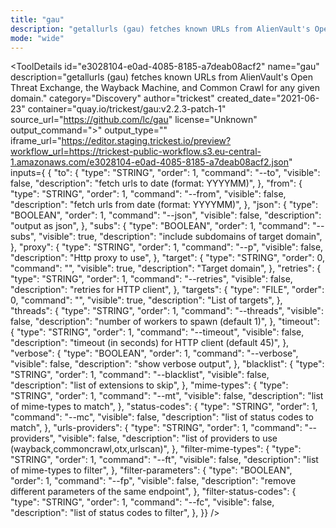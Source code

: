 ```yaml
---
title: "gau"
description: "getallurls (gau) fetches known URLs from AlienVault's Open Threat Exchange, the Wayback Machine, and Common Crawl for any given domain."
mode: "wide"
---
```



<ToolDetails
  id="e3028104-e0ad-4085-8185-a7deab08acf2"
  name="gau"
  description="getallurls (gau) fetches known URLs from AlienVault's Open Threat Exchange, the Wayback Machine, and Common Crawl for any given domain."
  category="Discovery"
  author="trickest"
  created_date="2021-06-23"
  container="quay.io/trickest/gau:v2.2.3-patch-1"
  source_url="https://github.com/lc/gau"
  license="Unknown"
  output_command=">"
  output_type=""
  iframe_url="https://editor.staging.trickest.io/preview?workflow_url=https://trickest-public-workflow.s3.eu-central-1.amazonaws.com/e3028104-e0ad-4085-8185-a7deab08acf2.json"
  inputs={ {
  "to": {
    "type": "STRING",
    "order": 1,
    "command": "--to",
    "visible": false,
    "description": "fetch urls to date (format: YYYYMM)",
  },
  "from": {
    "type": "STRING",
    "order": 1,
    "command": "--from",
    "visible": false,
    "description": "fetch urls from date (format: YYYYMM)",
  },
  "json": {
    "type": "BOOLEAN",
    "order": 1,
    "command": "--json",
    "visible": false,
    "description": "output as json",
  },
  "subs": {
    "type": "BOOLEAN",
    "order": 1,
    "command": "--subs",
    "visible": true,
    "description": "include subdomains of target domain",
  },
  "proxy": {
    "type": "STRING",
    "order": 1,
    "command": "--p",
    "visible": false,
    "description": "Http proxy to use",
  },
  "target": {
    "type": "STRING",
    "order": 0,
    "command": "",
    "visible": true,
    "description": "Target domain",
  },
  "retries": {
    "type": "STRING",
    "order": 1,
    "command": "--retries",
    "visible": false,
    "description": "retries for HTTP client",
  },
  "targets": {
    "type": "FILE",
    "order": 0,
    "command": "",
    "visible": true,
    "description": "List of targets",
  },
  "threads": {
    "type": "STRING",
    "order": 1,
    "command": "--threads",
    "visible": false,
    "description": "number of workers to spawn (default 1)",
  },
  "timeout": {
    "type": "STRING",
    "order": 1,
    "command": "--timeout",
    "visible": false,
    "description": "timeout (in seconds) for HTTP client (default 45)",
  },
  "verbose": {
    "type": "BOOLEAN",
    "order": 1,
    "command": "--verbose",
    "visible": false,
    "description": "show verbose output",
  },
  "blacklist": {
    "type": "STRING",
    "order": 1,
    "command": "--blacklist",
    "visible": false,
    "description": "list of extensions to skip",
  },
  "mime-types": {
    "type": "STRING",
    "order": 1,
    "command": "--mt",
    "visible": false,
    "description": "list of mime-types to match",
  },
  "status-codes": {
    "type": "STRING",
    "order": 1,
    "command": "--mc",
    "visible": false,
    "description": "list of status codes to match",
  },
  "urls-providers": {
    "type": "STRING",
    "order": 1,
    "command": "--providers",
    "visible": false,
    "description": "list of providers to use (wayback,commoncrawl,otx,urlscan)",
  },
  "filter-mime-types": {
    "type": "STRING",
    "order": 1,
    "command": "--ft",
    "visible": false,
    "description": "list of mime-types to filter",
  },
  "filter-parameters": {
    "type": "BOOLEAN",
    "order": 1,
    "command": "--fp",
    "visible": false,
    "description": "remove different parameters of the same endpoint",
  },
  "filter-status-codes": {
    "type": "STRING",
    "order": 1,
    "command": "--fc",
    "visible": false,
    "description": "list of status codes to filter",
  },
}}
/>